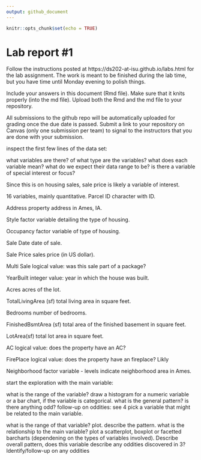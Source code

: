 ```yaml
---
output: github_document
---
```


<!-- README.md is generated from README.Rmd. Please edit the README.Rmd file -->


```r
knitr::opts_chunk$set(echo = TRUE)
```

# Lab report #1

Follow the instructions posted at https://ds202-at-isu.github.io/labs.html for the lab assignment. The work is meant to be finished during the lab time, but you have time until Monday evening to polish things.

Include your answers in this document (Rmd file). Make sure that it knits properly (into the md file). Upload both the Rmd and the md file to your repository.  

All submissions to the github repo will be automatically uploaded for grading once the due date is passed.
Submit a link to your repository on Canvas (only one submission per team) to signal to the instructors that you are done with your submission.


inspect the first few lines of the data set:

what variables are there? of what type are the variables? what does each variable mean? what do we expect their data range to be?
is there a variable of special interest or focus?

Since this is on housing sales, sale price is likely a variable of interest.

16 variables, mainly quantitative.
Parcel ID
character with ID.

Address
property address in Ames, IA.

Style
factor variable detailing the type of housing.

Occupancy
factor variable of type of housing.

Sale Date
date of sale.

Sale Price
sales price (in US dollar).

Multi Sale
logical value: was this sale part of a package?

YearBuilt
integer value: year in which the house was built.

Acres
acres of the lot.

TotalLivingArea (sf)
total living area in square feet.

Bedrooms
number of bedrooms.

FinishedBsmtArea (sf)
total area of the finished basement in square feet.

LotArea(sf)
total lot area in square feet.

AC
logical value: does the property have an AC?

FirePlace
logical value: does the property have an fireplace? Likly

Neighborhood
factor variable - levels indicate neighborhood area in Ames.



start the exploration with the main variable:

what is the range of the variable? draw a histogram for a numeric variable or a bar chart, if the variable is categorical. what is the general pattern? is there anything odd?
follow-up on oddities: see 4
pick a variable that might be related to the main variable.

what is the range of that variable? plot. describe the pattern.
what is the relationship to the main variable? plot a scatterplot, boxplot or facetted barcharts (dependening on the types of variables involved). Describe overall pattern, does this variable describe any oddities discovered in 3? Identify/follow-up on any oddities
